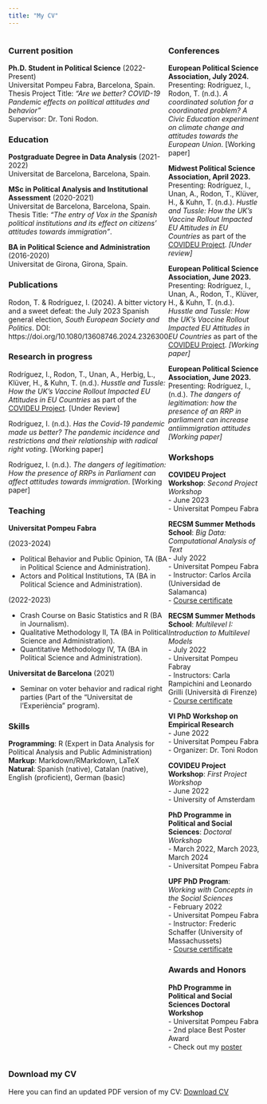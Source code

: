 ```yaml
---
title: "My CV"
---
```


::: {style="display: flex;"}
<div>

### Current position

**Ph.D. Student in Political Science** (2022-Present) <br> Universitat Pompeu Fabra, Barcelona, Spain. <br> Thesis Project Title: *"Are we better? COVID-19 Pandemic effects on political attitudes and behavior"* <br> Supervisor: Dr. Toni Rodon.

### Education

**Postgraduate Degree in Data Analysis** (2021-2022) <br> Universitat de Barcelona, Barcelona, Spain.

**MSc in Political Analysis and Institutional Assessment** (2020-2021) <br> Universitat de Barcelona, Barcelona, Spain. <br> Thesis Title: *"The entry of Vox in the Spanish political institutions and its effect on citizens' attitudes towards immigration"*.

**BA in Political Science and Administration** (2016-2020) <br> Universitat de Girona, Girona, Spain.

### Publications

Rodon, T. & Rodríguez, I. (2024). A bitter victory and a sweet defeat: the July 2023 Spanish general election, *South European Society and Politics*. DOI: https://doi.org/10.1080/13608746.2024.2326300

### Research in progress

Rodríguez, I., Rodon, T., Unan, A., Herbig, L., Klüver, H., & Kuhn, T. (n.d.). *Husstle and Tussle: How the UK's Vaccine Rollout Impacted EU Attitudes in EU Countries* as part of the [COVIDEU Project](https://www.covideu.info). [Under Review]

Rodríguez, I. (n.d.). *Has the Covid-19 pandemic made us better? The pandemic incidence and restrictions and their relationship with radical right voting*. [Working paper]

Rodríguez, I. (n.d.). *The dangers of legitimation: How the presence of RRPs in Parliament can affect attitudes towards immigration*. [Working paper]

### Teaching

**Universitat Pompeu Fabra** <br>

(2023-2024) <br>

- Political Behavior and Public Opinion, TA (BA in Political Science and Administration). <br>
- Actors and Political Institutions, TA (BA in Political Science and Administration).

(2022-2023) <br>

- Crash Course on Basic Statistics and R (BA in Journalism). <br>
- Qualitative Methodology II, TA (BA in Political Science and Administration). <br>
- Quantitative Methodology IV, TA (BA in Political Science and Administration).

**Universitat de Barcelona** (2021) <br>

- Seminar on voter behavior and radical right parties (Part of the "Universitat de l'Experiència" program).

### Skills

**Programming**: R (Expert in Data Analysis for Political Analysis and Public Administration) <br> **Markup**: Markdown/RMarkdown, LaTeX <br> **Natural**: Spanish (native), Catalan (native), English (proficient), German (basic)

</div>

<div>

### Conferences

**European Political Science Association, July 2024.** <br> Presenting: Rodríguez, I., Rodon, T. (n.d.). *A coordinated solution for a coordinated problem? A Civic Education experiment on climate change and attitudes towards the European Union*. [Working paper]

**Midwest Political Science Association, April 2023.** <br> Presenting: Rodríguez, I., Unan, A., Rodon, T., Klüver, H., & Kuhn, T. (n.d.). *Hustle and Tussle: How the UK's Vaccine Rollout Impacted EU Attitudes in EU Countries* as part of the [COVIDEU Project](https://www.covideu.info). *[Under review]*

**European Political Science Association, June 2023.** <br> Presenting: Rodríguez, I., Unan, A., Rodon, T., Klüver, H., & Kuhn, T. (n.d.). *Husstle and Tussle: How the UK's Vaccine Rollout Impacted EU Attitudes in EU Countries* as part of the [COVIDEU Project](https://www.covideu.info). *[Working paper]*

**European Political Science Association, June 2023.** <br> Presenting: Rodríguez, I., (n.d.). *The dangers of legitimation: how the presence of an RRP in parliament can increase antiimmigration attitudes* *[Working paper]*


### Workshops


**COVIDEU Project Workshop**: *Second Project Workshop* <br> - June 2023 <br> - Universitat Pompeu Fabra

**RECSM Summer Methods School**: *Big Data: Computational Analysis of Text* <br> - July 2022 <br> -  Universitat Pompeu Fabra <br> - Instructor: Carlos Arcila (Universidad de Salamanca) <br> - <a href="BigData_Certificate.pdf#" class="download" title="Course certificate">Course certificate</a>

**RECSM Summer Methods School**: *Multilevel I: Introduction to Multilevel Models* <br> - July 2022 <br> - Universitat Pompeu Fabray <br> - Instructors: Carla Rampichini and Leonardo Grilli (Università di Firenze) <br> - <a href="MultilevelI_Certificate.pdf#" class="download" title="Course certificate">Course certificate</a>

**VI PhD Workshop on Empirical Research** <br> - June 2022 <br> - Universitat Pompeu Fabra <br> - Organizer: Dr. Toni Rodon

**COVIDEU Project Workshop**: *First Project Workshop* <br> - June 2022 <br> - University of Amsterdam

**PhD Programme in Political and Social Sciences**: *Doctoral Workshop* <br> - March 2022, March 2023, March 2024 <br> - Universitat Pompeu Fabra

**UPF PhD Program**: *Working with Concepts in the Social Sciences* <br> - February 2022 <br> - Universitat Pompeu Fabra <br> - Instructor: Frederic Schaffer (University of Massachussets) <br> - <a href="Concepts_Certificate.pdf#" class="download" title="Course certificate">Course certificate</a>

### Awards and Honors

**PhD Programme in Political and Social Sciences Doctoral Workshop** <br> - Universitat Pompeu Fabra <br> - 2nd place Best Poster Award <br> - Check out my <a href="IreneRodriguez_Poster_PhDWorkshop.pdf#" class="download" title="poster">poster</a>

</div>
:::

### Download my CV

Here you can find an updated PDF version of my CV: <a href="Irene_Rodriguez_CV.pdf#" class="download" title="Download CV as PDF">Download CV</a>
